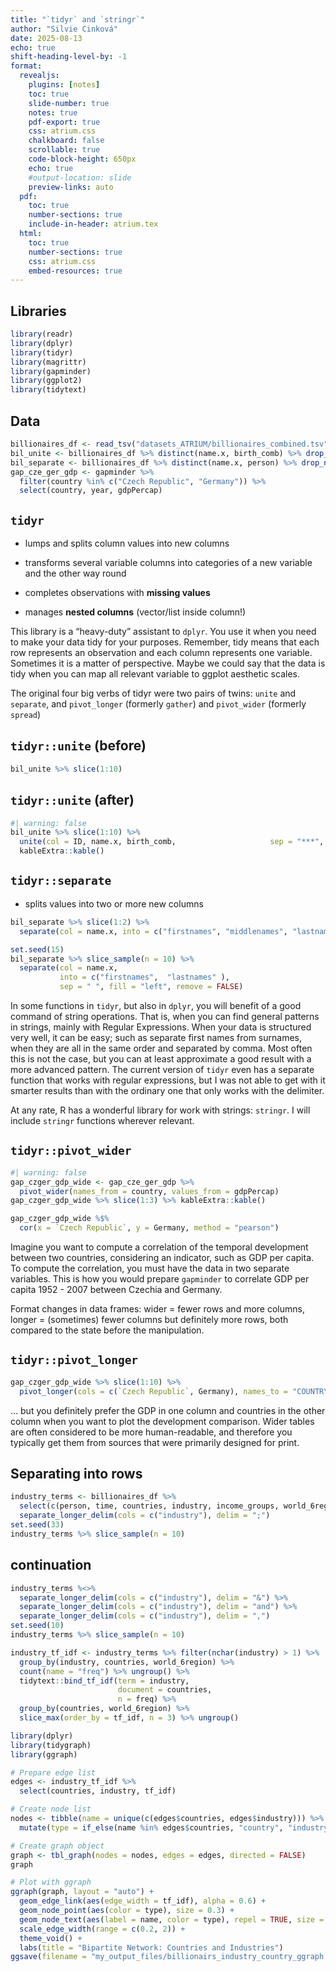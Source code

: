 ```yaml
---
title: "`tidyr` and `stringr`"
author: "Silvie Cinková"
date: 2025-08-13
echo: true
shift-heading-level-by: -1
format:
  revealjs:
    plugins: [notes]
    toc: true
    slide-number: true
    notes: true
    pdf-export: true
    css: atrium.css
    chalkboard: false
    scrollable: true
    code-block-height: 650px
    echo: true
    #output-location: slide
    preview-links: auto
  pdf:
    toc: true
    number-sections: true
    include-in-header: atrium.tex
  html:
    toc: true
    number-sections: true
    css: atrium.css
    embed-resources: true
---
```


## Libraries

```r
library(readr)
library(dplyr)
library(tidyr)
library(magrittr)
library(gapminder)
library(ggplot2)
library(tidytext)
```

## Data

```r
billionaires_df <- read_tsv("datasets_ATRIUM/billionaires_combined.tsv", show_col_types = FALSE)
bil_unite <- billionaires_df %>% distinct(name.x, birth_comb) %>% drop_na(birth_comb)
bil_separate <- billionaires_df %>% distinct(name.x, person) %>% drop_na(name.x)
gap_cze_ger_gdp <- gapminder %>% 
  filter(country %in% c("Czech Republic", "Germany")) %>% 
  select(country, year, gdpPercap)
```

## `tidyr`

-   lumps and splits column values into new columns

-   transforms several variable columns into categories of a new variable and the other way round

-   completes observations with **missing values**

-   manages **nested columns** (vector/list inside column!)

::: notes
This library is a "heavy-duty" assistant to `dplyr`. You use it when you need to make your data tidy for your purposes. Remember, tidy means that each row represents an observation and each column represents one variable. Sometimes it is a matter of perspective. Maybe we could say that the data is tidy when you can map all relevant variable to ggplot aesthetic scales.

The original four big verbs of tidyr were two pairs of twins: `unite` and `separate`, and `pivot_longer` (formerly `gather`) and `pivot_wider` (formerly `spread`)
:::

## `tidyr::unite` (before)

```r
bil_unite %>% slice(1:10)
```

## `tidyr::unite` (after)

```r
#| warning: false
bil_unite %>% slice(1:10) %>%
  unite(col = ID, name.x, birth_comb,                     sep = "***", remove = FALSE) %>% 
  kableExtra::kable()
```

## `tidyr::separate`

-   splits values into two or more new columns

```r
bil_separate %>% slice(1:2) %>%
  separate(col = name.x, into = c("firstnames", "middlenames", "lastnames" ), sep = " ", fill = "left")
```

```r
set.seed(15)
bil_separate %>% slice_sample(n = 10) %>% 
  separate(col = name.x, 
           into = c("firstnames",  "lastnames" ), 
           sep = " ", fill = "left", remove = FALSE)
```

::: notes
In some functions in `tidyr`, but also in `dplyr`, you will benefit of a good command of string operations. That is, when you can find general patterns in strings, mainly with Regular Expressions. When your data is structured very well, it can be easy; such as separate first names from surnames, when they are all in the same order and separated by comma. Most often this is not the case, but you can at least approximate a good result with a more advanced pattern. The current version of `tidyr` even has a separate function that works with regular expressions, but I was not able to get with it smarter results than with the ordinary one that only works with the delimiter.

At any rate, R has a wonderful library for work with strings: `stringr`. I will include `stringr` functions wherever relevant.
:::

## `tidyr::pivot_wider` {.smaller}

```r
#| warning: false
gap_czger_gdp_wide <- gap_cze_ger_gdp %>% 
  pivot_wider(names_from = country, values_from = gdpPercap)
gap_czger_gdp_wide %>% slice(1:3) %>% kableExtra::kable()
```

```r
gap_czger_gdp_wide %$% 
  cor(x = `Czech Republic`, y = Germany, method = "pearson")
```

::: notes
Imagine you want to compute a correlation of the temporal development between two countries, considering an indicator, such as GDP per capita. To compute the correlation, you must have the data in two separate variables. This is how you would prepare `gapminder` to correlate GDP per capita 1952 - 2007 between Czechia and Germany.

Format changes in data frames: wider = fewer rows and more columns, longer = (sometimes) fewer columns but definitely more rows, both compared to the state before the manipulation.
:::

## `tidyr::pivot_longer`

```r
gap_czger_gdp_wide %>% slice(1:10) %>% 
  pivot_longer(cols = c(`Czech Republic`, Germany), names_to = "COUNTRY", values_to = "GDPperCap") 
```

::: notes
... but you definitely prefer the GDP in one column and countries in the other column when you want to plot the development comparison. Wider tables are often considered to be more human-readable, and therefore you typically get them from sources that were primarily designed for print.
:::

## Separating into rows

```r
industry_terms <- billionaires_df %>% 
  select(c(person, time, countries, industry, income_groups, world_6region)) %>%
  separate_longer_delim(cols = c("industry"), delim = ";") 
set.seed(33)
industry_terms %>% slice_sample(n = 10)
```

## continuation

```r
industry_terms %<>%  
  separate_longer_delim(cols = c("industry"), delim = "&") %>%
  separate_longer_delim(cols = c("industry"), delim = "and") %>%
  separate_longer_delim(cols = c("industry"), delim = ",")
set.seed(10)
industry_terms %>% slice_sample(n = 10)
```

```r
industry_tf_idf <- industry_terms %>% filter(nchar(industry) > 1) %>% 
  group_by(industry, countries, world_6region) %>% 
  count(name = "freq") %>% ungroup() %>%
  tidytext::bind_tf_idf(term = industry, 
                        document = countries, 
                        n = freq) %>% 
  group_by(countries, world_6region) %>% 
  slice_max(order_by = tf_idf, n = 3) %>% ungroup()

```

```r
library(dplyr)
library(tidygraph)
library(ggraph)

# Prepare edge list
edges <- industry_tf_idf %>%
  select(countries, industry, tf_idf)

# Create node list
nodes <- tibble(name = unique(c(edges$countries, edges$industry))) %>%
  mutate(type = if_else(name %in% edges$countries, "country", "industry"))

# Create graph object
graph <- tbl_graph(nodes = nodes, edges = edges, directed = FALSE)
graph

# Plot with ggraph
ggraph(graph, layout = "auto") +
  geom_edge_link(aes(edge_width = tf_idf), alpha = 0.6) +
  geom_node_point(aes(color = type), size = 0.3) +
  geom_node_text(aes(label = name, color = type), repel = TRUE, size = 2, max.overlaps = 100) +
  scale_edge_width(range = c(0.2, 2)) +
  theme_void() +
  labs(title = "Bipartite Network: Countries and Industries")
ggsave(filename = "my_output_files/billionairs_industry_country_ggraph.pdf", width = 7 * 2, height = 7 * 2.2)

```
